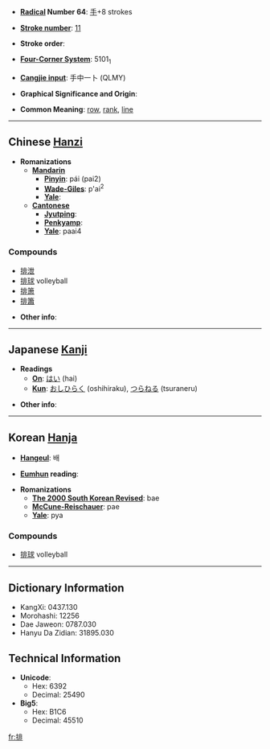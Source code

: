 * '''[[Wiktionary:Chinese radical index| Radical]] Number 64''': [[Wiktionary:Chinese radical index 手|手]]+8 strokes

* '''[[Wiktionary:Chinese total strokes index|Stroke number]]''': [[Wiktionary:Chinese total strokes index 11|11]]

* '''Stroke order''': 

* '''[[Wiktionary:Chinese four corner index|Four-Corner System]]''': 5101<sub>1</sub>

* '''[[Wiktionary:Chinese Cangjie index|Cangjie input]]''': 手中一卜 (QLMY)

* '''Graphical Significance and Origin''': 

* '''Common Meaning''': [[row]], [[rank]], [[line]]

----

== Chinese [[Hanzi]] ==

* '''Romanizations'''
** '''[[Mandarin]]'''
*** '''[[Pinyin]]''': pái (pai2)
*** '''[[Wade-Giles]]''': p'ai<sup>2</sup>
*** '''[[Yale]]''': 
** '''[[Cantonese]]'''
*** '''[[Jyutping]]''':
*** '''[[Penkyamp]]''': 
*** '''[[Yale]]''': paai4

===Compounds===
*[[排泄]]
*[[排球]] volleyball
*[[排箫]]
*[[排簫]]

* '''Other info''': 

----

== Japanese [[Kanji]] ==

* '''Readings'''
** '''[[On]]''': [[はい]] (hai)
** '''[[Kun]]''': [[おしひらく]] (oshihiraku), [[つらねる]] (tsuraneru)

* '''Other info''':  

----

== Korean [[Hanja]] ==

* '''[[Hangeul]]''': 배

* '''[[Eumhun]] reading''': 

* '''Romanizations'''
** '''[[The 2000 South Korean Revised Romanization|The 2000 South Korean Revised]]''': bae
** '''[[McCune-Reischauer]]''': pae
** '''[[Yale]]''': pya

=== Compounds===
*[[排球]] volleyball

----

== Dictionary Information ==

* KangXi: 0437.130
* Morohashi: 12256
* Dae Jaweon: 0787.030
* Hanyu Da Zidian: 31895.030

== Technical Information ==

* '''Unicode''':
** Hex: 6392
** Decimal: 25490
* '''Big5''':
** Hex: B1C6
** Decimal: 45510

[[fr:排]]